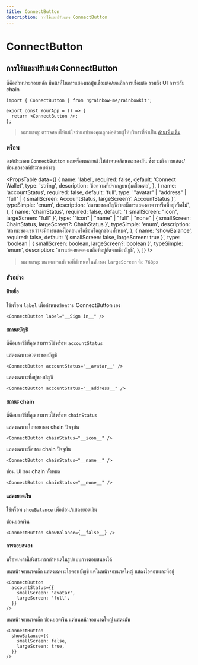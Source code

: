 ```yaml
---
title: ConnectButton
description: การใช้และปรับแต่ง ConnectButton
---
```


# ConnectButton

## การใช้และปรับแต่ง ConnectButton

นี่คือส่วนประกอบหลัก มีหน้าที่ในการแสดงผลปุ่มเชื่อมต่อ/ยกเลิกการเชื่อมต่อ รวมถึง UI การสลับ chain

```tsx
import { ConnectButton } from '@rainbow-me/rainbowkit';

export const YourApp = () => {
  return <ConnectButton />;
};
```

> หมายเหตุ: ตรวจสอบให้แน่ใจว่าแอปของคุณถูกห่อด้วยผู้ให้บริการที่จำเป็น [อ่านเพิ่มเติม](/docs/installation#wrap-providers).

### พร็อพ

องค์ประกอบ `ConnectButton` เผยพร็อพหลายตัวให้กำหนดลักษณะของมัน ซึ่งรวมถึงการแสดง/ซ่อนขององค์ประกอบต่างๆ

<PropsTable
  data={[
    {
      name: 'label',
      required: false,
      default: 'Connect Wallet',
      type: 'string',
      description: 'ข้อความที่ปรากฏบนปุ่มเชื่อมต่อ',
    },
    {
      name: 'accountStatus',
      required: false,
      default: 'full',
      type: '"avatar" | "address" | "full" | { smallScreen: AccountStatus, largeScreen?: AccountStatus }',
      typeSimple: 'enum',
      description:
        'สถานะของบัญชีว่าจะมีการแสดงอวตารหรือที่อยู่หรือไม่',
    },
    {
      name: 'chainStatus',
      required: false,
      default: '{ smallScreen: "icon", largeScreen: "full" }',
      type: '"icon" | "name" | "full" | "none" | { smallScreen: ChainStatus, largeScreen?: ChainStatus }',
      typeSimple: 'enum',
      description:
        'สถานะของเชนว่าจะมีการแสดงไอคอนหรือชื่อหรือถูกซ่อนทั้งหมด',
    },
    {
      name: 'showBalance',
      required: false,
      default: '{ smallScreen: false, largeScreen: true }',
      type: 'boolean | { smallScreen: boolean, largeScreen?: boolean }',
      typeSimple: 'enum',
      description:
        'การแสดงยอดคงเหลือที่อยู่ถัดจากชื่อบัญชี',
    },
  ]}
/>

> หมายเหตุ: ขนาดการแบ่งจอที่กำหนดในตัวของ `largeScreen` คือ `768px`

### ตัวอย่าง

#### ป้ายชื่อ

ใช้พร็อพ `label` เพื่อกำหนดข้อความ ConnectButton เอง

```tsx
<ConnectButton label="__Sign in__" />
```

#### สถานะบัญชี

นี่คือบางวิธีที่คุณสามารถใช้พร็อพ `accountStatus`

แสดงเฉพาะอวตารของบัญชี

```tsx
<ConnectButton accountStatus="__avatar__" />
```

แสดงเฉพาะที่อยู่ของบัญชี

```tsx
<ConnectButton accountStatus="__address__" />
```

#### สถานะ chain

นี่คือบางวิธีที่คุณสามารถใช้พร็อพ `chainStatus`

แสดงเฉพาะไอคอนของ chain ปัจจุบัน

```tsx
<ConnectButton chainStatus="__icon__" />
```

แสดงเฉพาะชื่อของ chain ปัจจุบัน

```tsx
<ConnectButton chainStatus="__name__" />
```

ซ่อน UI ของ chain ทั้งหมด

```tsx
<ConnectButton chainStatus="__none__" />
```

#### แสดงยอดเงิน

ใช้พร็อพ `showBalance` เพื่อซ่อน/แสดงยอดเงิน

ซ่อนยอดเงิน

```tsx
<ConnectButton showBalance={__false__} />
```

#### การตอบสนอง

พร็อพเหล่านี้ยังสามารถกำหนดในรูปแบบการตอบสนองได้

บนหน้าจอขนาดเล็ก แสดงเฉพาะไอคอนบัญชี แต่ในหน้าจอขนาดใหญ่ แสดงไอคอนและที่อยู่

```tsx
<ConnectButton
  accountStatus={{
    smallScreen: 'avatar',
    largeScreen: 'full',
  }}
/>
```

บนหน้าจอขนาดเล็ก ซ่อนยอดเงิน แต่บนหน้าจอขนาดใหญ่ แสดงมัน

```tsx
<ConnectButton
  showBalance={{
    smallScreen: false,
    largeScreen: true,
  }}
/>
```
